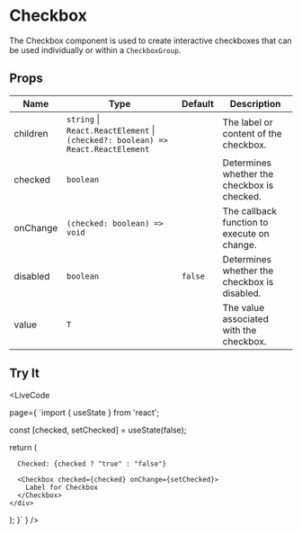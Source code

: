 
# Checkbox

The Checkbox component is used to create interactive checkboxes that can be used individually or within a `CheckboxGroup`.

## Props

| Name                   | Type                        | Default   | Description                                      |
|------------------------|-----------------------------|-----------|--------------------------------------------------|
| children               | `string` \| `React.ReactElement` \| `(checked?: boolean) => React.ReactElement` |           | The label or content of the checkbox.            |
| checked                | `boolean`                   |           | Determines whether the checkbox is checked.      |
| onChange               | `(checked: boolean) => void` |           | The callback function to execute on change.      |
| disabled               | `boolean`                   | `false`   | Determines whether the checkbox is disabled.     |
| value                  | `T`                         |           | The value associated with the checkbox.          |

## Try It

<LiveCode 

  page={
`import { useState } from 'react';

  const [checked, setChecked] = useState(false);

  return (
    <div className="flex flex-col gap-4">

      Checked: {checked ? "true" : "false"}
      
      <Checkbox checked={checked} onChange={setChecked}>
        Label for Checkbox
      </Checkbox>
    </div>
  );
}`
  }
/>